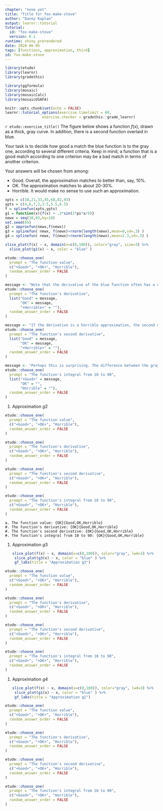 ```yaml
---
chapter: "none yet"
title: "Title for fox-make-stove"
author: "Danny Kaplan"
output: learnr::tutorial
tutorial:
  id: "fox-make-stove"
  version: 0.1
runtime: shiny_prerendered
date: 2020-06-05 
tags: [functions, approximation, third]
id: fox-make-stove
---
```


```r

library(etude)
library(learnr)
library(gradethis)

library(ggformula)
library(mosaic)
library(mosaicCalc)
library(mosaicUSAFA)

knitr::opts_chunk$set(echo = FALSE)
learnr::tutorial_options(exercise.timelimit = 60, 
                 exercise.checker = gradethis::grade_learnr)
```


`r etude::exercise_title()` The figure below shows a function $f(x)$, drawn as a thick, gray curve.  In addition, there is a second function overlaid in blue.

Your task is to decide how good a match the blue function is to the gray one, according to several different criteria. Keep in mind, a function that is a good match according to one criterion may be a bad match in terms of another criterion.

Your answers will be chosen from among:

* Good.  Overall, the approximation matches to better than, say, 10%.
* OK.  The approximation matches to about 20-30%.
* Horrible.  It would make no sense to use such an approximation.

```r
xpts = c(10,21,33,45,68,82,93)
ypts = c(4,6,7,2,3.5,5.5,6.5)
f = splinefun(xpts,ypts)
g1 = function(x){f(x) + .3*sin(2*pi*x/9)}
newx = seq(10,93,by=10)
set.seed(65)
g2 = approxfun(newx,f(newx))
g3 = splinefun( newx, f(newx)+rnorm(length(newx),mean=0,sd=.3) )
g4 = splinefun( newx, f(newx)+rnorm(length(newx),mean=2.3,sd=.3) )
```
 

```r
slice_plot(f(x) ~ x, domain(x=c(0,100)), color="gray", size=3) %>%
  slice_plot(g1(x) ~ x, color = "blue" ) 
```



```r
etude::choose_one(
  prompt = "The function value",
  c("+Good+", "+OK+", "Horrible"),
  random_answer_order = FALSE
)
```

```r
message <- "Note that the derivative of the blue function often has a different sign than the derivative of the gray function."
etude::choose_one(
  prompt = "The function's derivative",
  list("Good" = message, 
       "OK" = message,
       "+Horrible+" = ""),
  random_answer_order = FALSE
)
```

```r
message <- "If the derivative is a horrible approximation, the second derivative won't generally be better."
etude::choose_one(
  prompt = "The function's second derivative",
  list("Good" = message, 
       "OK" = message, 
       "+Horrible+" = ""),
  random_answer_order = FALSE
)
```

```r
message <- "Perhaps this is surprising. The difference between the gray function and the blue function is sometimes positive and sometimes negative. In the integral, those positive differences cancel out the negative differences."
etude::choose_one(
  prompt = "The function's integral from 10 to 90",
  list("+Good+" = message, 
       "OK" = "", 
       "Horrible" = ""),
  random_answer_order = FALSE
)
```

#. Approximation $g2$

```r
etude::choose_one(
  prompt = "The function value",
  c("+Good+", "+OK+", "Horrible"),
  random_answer_order = FALSE
)
```

```r
etude::choose_one(
  prompt = "The function's derivative",
  c("+Good+", "+OK+", "Horrible"),
  random_answer_order = FALSE
)
```

```r
etude::choose_one(
  prompt = "The function's second derivative",
  c("+Good+", "+OK+", "Horrible"),
  random_answer_order = FALSE
)
```

```r
etude::choose_one(
  prompt = "The function's integral from 10 to 90",
  c("+Good+", "+OK+", "Horrible"),
  random_answer_order = FALSE
)
```


    a. The function value: {OK}{Good,OK,Horrible}
    #. The function's derivative: {OK}{Good,OK,Horrible}
    #. The function's second derivative: {OK}{Good,OK,Horrible}
    #. The function's integral from 10 to 90: {OK}{Good,OK,Horrible}

#. Approximation $g3$


    ```r
slice_plot(f(x) ~ x, domain(x=c(0,100)), color="gray", lwd=3) %>%
  slice_plot(g3(x) ~ x, color = "blue" ) %>%
  gf_labs(title = "Approximation g3")
```

```r
etude::choose_one(
  prompt = "The function value",
  c("+Good+", "+OK+", "Horrible"),
  random_answer_order = FALSE
)
```

```r
etude::choose_one(
  prompt = "The function's derivative",
  c("+Good+", "+OK+", "Horrible"),
  random_answer_order = FALSE
)
```

```r
etude::choose_one(
  prompt = "The function's second derivative",
  c("+Good+", "+OK+", "Horrible"),
  random_answer_order = FALSE
)
```

```r
etude::choose_one(
  prompt = "The function's integral from 10 to 90",
  c("+Good+", "+OK+", "Horrible"),
  random_answer_order = FALSE
)
```

#. Approximation $g4$

    ```r
slice_plot(f(x) ~ x, domain(x=c(0,100)), color="gray", lwd=3) %>%
  slice_plot(g1(x) ~ x, color = "blue" ) %>%
  gf_labs(title = "Approximation g1")
```


```r
etude::choose_one(
  prompt = "The function value",
  c("+Good+", "+OK+", "Horrible"),
  random_answer_order = FALSE
)
```

```r
etude::choose_one(
  prompt = "The function's derivative",
  c("+Good+", "+OK+", "Horrible"),
  random_answer_order = FALSE
)
```

```r
etude::choose_one(
  prompt = "The function's second derivative",
  c("+Good+", "+OK+", "Horrible"),
  random_answer_order = FALSE
)
```

```r
etude::choose_one(
  prompt = "The function's integral from 10 to 90",
  c("+Good+", "+OK+", "Horrible"),
  random_answer_order = FALSE
)
```
